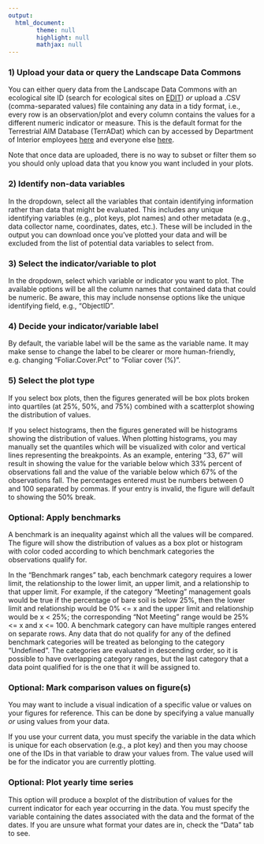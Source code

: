 ```yaml
---
output:
  html_document:
        theme: null
        highlight: null
        mathjax: null
---
```


### 1) Upload your data or query the Landscape Data Commons
You can either query data from the Landscape Data Commons with an ecological site ID (search for ecological sites on [EDIT](https://edit.jornada.nmsu.edu)) *or* upload a .CSV (comma-separated values) file containing any data in a tidy format, i.e., every row is an observation/plot and every column contains the values for a different numeric indicator or measure. This is the default format for the Terrestrial AIM Database (TerrADat) which can by accessed by Department of Interior employees [here](https://aim.landscapetoolbox.org/aim-data-portal) and everyone else [here](https://landscape.blm.gov/geoportal/catalog/main/home.page).

Note that once data are uploaded, there is no way to subset or filter them so you should only upload data that you know you want included in your plots.

### 2) Identify non-data variables
In the dropdown, select all the variables that contain identifying information rather than data that might be evaluated. This includes any unique identifying variables (e.g., plot keys, plot names) and other metadata (e.g., data collector name, coordinates, dates, etc.). These will be included in the output you can download once you've plotted your data and will be excluded from the list of potential data variables to select from.

### 3) Select the indicator/variable to plot
In the dropdown, select which variable or indicator you want to plot. The available options will be all the column names that contained data that could be numeric. Be aware, this may include nonsense options like the unique identifying field, e.g., "ObjectID".

### 4) Decide your indicator/variable label
By default, the variable label will be the same as the variable name. It may make sense to change the label to be clearer or more human-friendly, e.g. changing "Foliar.Cover.Pct" to "Foliar cover (%)".

### 5) Select the plot type
If you select box plots, then the figures generated will be box plots broken into quartiles (at 25%, 50%, and 75%) combined with a scatterplot showing the distribution of values.

If you select histograms, then the figures generated will be histograms showing the distribution of values. When plotting histograms, you may manually set the quantiles which will be visualized with color and vertical lines representing the breakpoints. As an example, entering "33, 67" will result in showing the value for the variable below which 33% percent of observations fall and the value of the variable below which 67% of the observations fall. The percentages entered must be numbers between 0 and 100 separated by commas. If your entry is invalid, the figure will default to showing the 50% break.

### Optional: Apply benchmarks
A benchmark is an inequality against which all the values will be compared. The figure will show the distribution of values as a box plot or histogram with color coded according to which benchmark categories the observations qualify for.

In the "Benchmark ranges" tab, each benchmark category requires a lower limit, the relationship to the lower limit, an upper limit, and a relationship to that upper limit. For example, if the category "Meeting" management goals would be true if the percentage of bare soil is below 25%, then the lower limit and relationship would be 0% <= x and the upper limit and relationship would be x < 25%; the corresponding "Not Meeting" range would be 25% <= x and x <= 100. A benchmark category can have multiple ranges entered on separate rows. Any data that do not qualify for any of the defined benchmark categories will be treated as belonging to the category "Undefined". The categories are evaluated in descending order, so it is possible to have overlapping category ranges, but the last category that a data point qualified for is the one that it will be assigned to.

### Optional: Mark comparison values on figure(s)
You may want to include a visual indication of a specific value or values on your figures for reference. This can be done by specifying a value manually *or* using values from your data.

If you use your current data, you must specify the variable in the data which is unique for each observation (e.g., a plot key) and then you may choose one of the IDs in that variable to draw your values from. The value used will be for the indicator you are currently plotting.

### Optional: Plot yearly time series
This option will produce a boxplot of the distribution of values for the current indicator for each year occurring in the data. You must specify the variable containing the dates associated with the data and the format of the dates. If you are unsure what format your dates are in, check the "Data" tab to see.